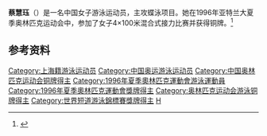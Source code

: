 {{Infobox sportsperson
| name           = 蔡慧珏
|show-medals=yes
|medaltemplates={{MedalSport | 女子[[游泳|游泳]]}}
{{MedalCountry | {{CHN}} }}
{{MedalCompetition|[[奥林匹克运动会|奥林匹克运动会]]}}
{{MedalBronze | [[1996年夏季奥林匹克运动会|1996年 亚特兰大]] |[[1996年夏季奧林匹克運動會游泳比賽|4×100米混合式接力]]}}
}}

'''蔡慧珏'''（{{bd|1980年|||}}）是一名中国女子游泳运动员，主攻蝶泳项目。她在1996年亚特兰大夏季奥林匹克运动会中，参加了女子4×100米混合式接力比赛并获得铜牌。<ref name=sref>{{cite web |title=Cai Huijue |publisher=Sports-Reference |url=http://www.sports-reference.com/olympics/athletes/ca/cai-huijue-1.html |accessdate=23 March 2011 |archive-date=2012-12-14 |archive-url=https://web.archive.org/web/20121214142616/http://www.sports-reference.com/olympics/athletes/ca/cai-huijue-1.html |dead-url=no }}</ref>

==参考资料==
{{Reflist}}

{{DEFAULTSORT:Cai Huijue}}
[[Category:上海籍游泳运动员|Category:上海籍游泳运动员]]
[[Category:中国奥运游泳运动员|Category:中国奥运游泳运动员]]
[[Category:中国奥林匹克运动会铜牌得主|Category:中国奥林匹克运动会铜牌得主]]
[[Category:1996年夏季奧林匹克運動會游泳運動員|Category:1996年夏季奧林匹克運動會游泳運動員]]
[[Category:1996年夏季奧林匹克運動會獎牌得主|Category:1996年夏季奧林匹克運動會獎牌得主]]
[[Category:奥林匹克运动会游泳铜牌得主|Category:奥林匹克运动会游泳铜牌得主]]
[[Category:世界短道游泳錦標賽獎牌得主|Category:世界短道游泳錦標賽獎牌得主]]
[[Category:蔡姓|H]]